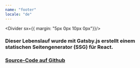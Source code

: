 ```yaml
---
name: "footer"
locale: "de"
---
```



<Divider sx={{ margin: "5px 0px 10px 0px"}}/>


### Dieser Lebenslauf wurde mit Gatsby.js erstellt einem statischen Seitengenerator (SSG) für React. 
### [Source-Code auf Github](https://github.com/firsttris/gatsby-mui-cv)